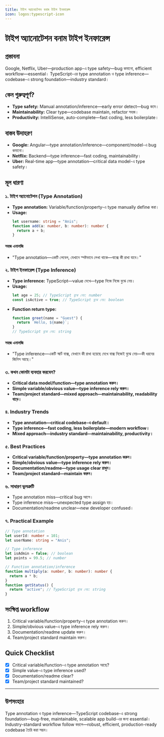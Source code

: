 ```yaml
---
title: টাইপ অ্যানোটেশন বনাম টাইপ ইনফারেন্স
icon: logos:typescript-icon
---
```


# টাইপ অ্যানোটেশন বনাম টাইপ ইনফারেন্স

## প্রস্তাবনা

Google, Netflix, Uber—production app-এ type safety—bug কমানো, efficient workflow—essential। TypeScript-এর type annotation ও type inference—codebase-এ strong foundation—industry standard।

## কেন গুরুত্বপূর্ণ?

- **Type safety:** Manual annotation/inference—early error detect—bug কমে।
- **Maintainability:** Clear type—codebase maintain, refactor সহজ।
- **Productivity:** IntelliSense, auto-complete—fast coding, less boilerplate।

## বাস্তব উদাহরণ

- **Google:** Angular—type annotation/inference—component/model-এ bug কমানো।
- **Netflix:** Backend—type inference—fast coding, maintainability।
- **Uber:** Real-time app—type annotation—critical data model-এ type safety।

## মূল ধারণা

### ১. টাইপ অ্যানোটেশন (Type Annotation)

- **Type annotation:** Variable/function/property-এ type manually define করা।
- **Usage:**
  ```typescript
  let username: string = "Anis";
  function add(a: number, b: number): number {
    return a + b;
  }
  ```

#### সহজ এনালজি

- "Type annotation—একটি লেবেল, যেখানে স্পষ্টভাবে লেখা থাকে—বাক্সে কী রাখা যাবে।"

### ২. টাইপ ইনফারেন্স (Type Inference)

- **Type inference:** TypeScript—value দেখে—type নিজে নিজে বুঝে নেয়।
- **Usage:**
  ```typescript
  let age = 25; // TypeScript বুঝে নেয়: number
  const isActive = true; // TypeScript বুঝে নেয়: boolean
  ```
- **Function return type:**
  ```typescript
  function greet(name = "Guest") {
    return `Hello, ${name}`;
  }
  // TypeScript বুঝে নেয়: string
  ```

#### সহজ এনালজি

- "Type inference—একটি স্মার্ট বাক্স, যেখানে কী রাখা হয়েছে দেখে বাক্স নিজেই বুঝে নেয়—কী ধরনের জিনিস আছে।"

### ৩. কখন কোনটা ব্যবহার করবেন?

- **Critical data model/function—type annotation করুন।**
- **Simple variable/obvious value—type inference rely করুন।**
- **Team/project standard—mixed approach—maintainability, readability বাড়ে।**

### ৪. Industry Trends

- **Type annotation—critical codebase-এ default।**
- **Type inference—fast coding, less boilerplate—modern workflow।**
- **Mixed approach—industry standard—maintainability, productivity।**

### ৫. Best Practices

- **Critical variable/function/property—type annotation করুন।**
- **Simple/obvious value—type inference rely করুন।**
- **Documentation/readme—type usage clear রাখুন।**
- **Team/project standard—maintain করুন।**

### ৬. সাধারণ ভুলত্রুটি

- Type annotation miss—critical bug আসে।
- Type inference miss—unexpected type assign হয়।
- Documentation/readme unclear—new developer confused।

### ৭. Practical Example

```typescript
// Type annotation
let userId: number = 101;
let userName: string = "Anis";

// Type inference
let isAdmin = false; // boolean
let points = 99.5; // number

// Function annotation/inference
function multiply(a: number, b: number): number {
  return a * b;
}
function getStatus() {
  return "active"; // TypeScript বুঝে নেয়: string
}
```

## সংক্ষিপ্ত workflow

1. Critical variable/function/property-এ type annotation করুন।
2. Simple/obvious value-এ type inference rely করুন।
3. Documentation/readme update করুন।
4. Team/project standard maintain করুন।

## Quick Checklist

- [x] Critical variable/function-এ type annotation আছে?
- [x] Simple value-এ type inference used?
- [x] Documentation/readme clear?
- [x] Team/project standard maintained?

---

## উপসংহার

Type annotation ও type inference—TypeScript codebase-এ strong foundation—bug-free, maintainable, scalable app build-এর জন্য essential। Industry-standard workflow follow করলে—robust, efficient, production-ready codebase তৈরি করা সম্ভব।

